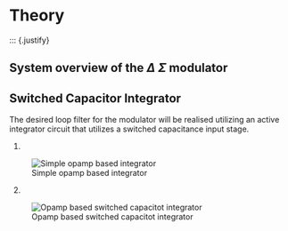 # Theory
::: {.justify}


## System overview of the $\Delta$ $\Sigma$ modulator

## Switched Capacitor Integrator

The desired loop filter for the modulator will be realised utilizing an active integrator circuit that utilizes a switched capacitance input stage.

@opamp_integrator.

![Simple opamp based integrator](figures/theory/Integrator_Circuit.svg){#opamp_integrator text-align="left"}

@opamp_sc_integrator.

![Opamp based switched capacitot integrator](figures/theory/SC_Integrator_Circuit.svg){#opamp_sc_integrator text-align="left"}